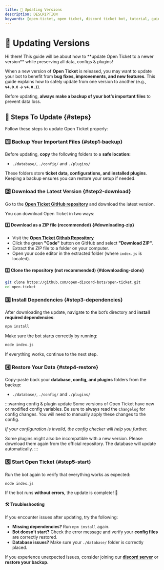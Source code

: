 ```yaml
---
title: 🔄 Updating Versions
description: DESCRIPTION
keywords: [open-ticket, open ticket, discord ticket bot, tutorial, guide, article, TODOTODOTODTODOTDOTODOTODO]
---
```

<head>
    <link rel="apple-touch-icon" href="/img/logo_vertical.png"/>
</head>

# 🔄 Updating Versions
<FlexHorizontal>
<div style={{width:"50%"}} className="otdocs-flex-mobile-width">
Hi there! This guide will be about how to <C color="blue">**update Open Ticket to a newer version**</C> while preserving all data, configs & plugins!

When a new version of **Open Ticket** is released, you may want to update your bot to benefit from **bug fixes, improvements, and new features**.
This guide explains how to safely update from one version to another (e.g., **`v4.0.0` → `v4.0.1`**).  

Before updating, <C color="red">**always make a backup of your bot’s important files**</C> to prevent data loss.
</div>
<div style={{width:"50%"}} className="otdocs-flex-mobile-width">
    <StyledTitle title="Updating Versions" description="Safely updating to a newer version"></StyledTitle>
</div>
</FlexHorizontal>

<Divider></Divider>
## 🔄 Steps To Update \{#steps}
Follow these steps to update Open Ticket properly:  

### 1️⃣ Backup Your Important Files \{#step1-backup}
Before updating, **copy** the following folders to a <C color="green">**safe location:**</C>
- `./database/`, `./config/` and `./plugins/`

These folders store **ticket data, configurations, and installed plugins**.  
Keeping a backup ensures you can restore your setup if needed.  

<Divider></Divider>
### 2️⃣ Download the Latest Version \{#step2-download}
Go to the **[Open Ticket GitHub repository](https://otgithub.dj-dj.be)** and download the latest version.

You can download Open Ticket in two ways:
#### 1️⃣ Download as a ZIP file <C color="green">(recommended)</C> \{#downloading-zip}
- Visit the [**Open Ticket Github Repository**](https://otgithub.dj-dj.be)
- Click the green **"Code"** button on GitHub and select **"Download ZIP"**.
- Extract the ZIP file to a folder on your computer.
- Open your code editor in the extracted folder (where `index.js` is located).
<ScaleImage src="/img/installation/download.png" alt="Open Ticket Github Repository" size="40%"/>

#### 2️⃣ Clone the repository <C color="red">(not recommended)</C> \{#downloading-clone}
```bash
git clone https://github.com/open-discord-bots/open-ticket.git
cd open-ticket
```
<Divider></Divider>
### 3️⃣ Install Dependencies \{#step3-dependencies}
After downloading the update, navigate to the bot’s directory and **install required dependencies**:  
```sh
npm install
```  

Make sure the bot starts correctly by running:  
```sh
node index.js
```  

If everything works, continue to the next step.  

<Divider></Divider>
### 4️⃣ Restore Your Data \{#step4-restore}
Copy-paste back your **database, config, and plugins** folders from the backup:  
- `./database/`, `./config/` and `./plugins/`

:::warning config & plugin update
Some versions of Open Ticket have new or modified config variables. Be sure to always read the `Changelog` for config changes.
You will need to manually apply these changes to the config.

*If your configuration is invalid, the config checker will help you further.*

Some plugins might also be incompatible with a new version. Please download them again from the official repository. The database will update automatically.
:::

<Divider></Divider>
### 5️⃣ Start Open Ticket \{#step5-start}
Run the bot again to verify that everything works as expected:  
```sh
node index.js
```  

If the bot runs **without errors**, the update is complete! 🎉  

#### 🛠️ Troubleshooting  
If you encounter issues after updating, try the following:  
- **Missing dependencies?** Run `npm install` again.  
- **Bot doesn’t start?** Check the error message and verify your **config files** are correctly restored.  
- **Database issues?** Make sure your `./database/` folder is correctly placed.

If you experience unexpected issues, consider joining our [**discord server**](https://discord.dj-dj.be) or **restore your backup**.  